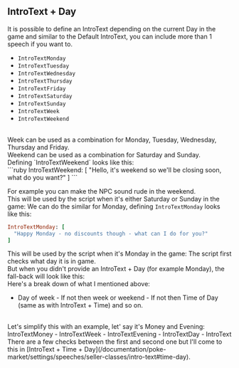 ## IntroText + Day

It is possible to define an IntroText depending on the current Day in the game and similar to the Default IntroText, you can include more than 1 speech if you want to.
<br/>
- `IntroTextMonday`
- `IntroTextTuesday`
- `IntroTextWednesday`
- `IntroTextThursday`
- `IntroTextFriday`
- `IntroTextSaturday`
- `IntroTextSunday`
- `IntroTextWeek`
- `IntroTextWeekend`
<br/>
Week can be used as a combination for Monday, Tuesday, Wednesday, Thursday and Friday.
<br/>
Weekend can be used as a combination for Saturday and Sunday.
<br/>
Defining `IntroTextWeekend` looks like this:
<br/>
```ruby
IntroTextWeekend: [
  "Hello, it's weekend so we'll be closing soon, what do you want?"
]
```

For example you can make the NPC sound rude in the weekend.
<br/>
This will be used by the script when it's either Saturday or Sunday in the game:
<ImageWithCaption src="/images/documentation/poke-market/IntroTextWeekend.png" caption="IntroTextWeekend" align="center"/>
We can do the similar for Monday, defining `IntroTextMonday` looks like this:
<br/>
```ruby
IntroTextMonday: [
  "Happy Monday - no discounts though - what can I do for you?"
]
```

This will be used by the script when it's Monday in the game:
<ImageWithCaption src="/images/documentation/poke-market/IntroTextMonday.png" caption="IntroTextMonday" align="center"/>
The script first checks what day it is in game.
<br/>
But when you didn't provide an IntroText + Day (for example Monday), the fall-back will look like this:
<br/>
Here's a break down of what I mentioned above:
- Day of week - If not then week or weekend - If not then Time of Day (same as with IntroText + Time) and so on.
<br/>
Let's simplify this with an example, let' say it's Money and Evening:
IntroTextMoney - IntroTextWeek - IntroTextEvening - IntroTextDay - IntroText
<br/>
There are a few checks between the first and second one but I'll come to this in [IntroText + Time + Day](/documentation/poke-market/settings/speeches/seller-classes/intro-text#time-day).